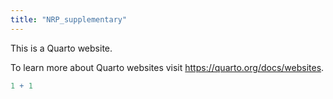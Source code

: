 ```yaml
---
title: "NRP_supplementary"
---
```


This is a Quarto website.

To learn more about Quarto websites visit <https://quarto.org/docs/websites>.

```r
1 + 1
```

